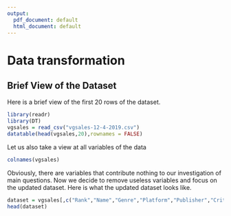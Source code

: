 ```yaml
---
output:
  pdf_document: default
  html_document: default
---
```

# Data transformation


## Brief View of the Dataset
Here is a brief view of the first 20 rows of the dataset.
```r
library(readr)
library(DT)
vgsales = read_csv("vgsales-12-4-2019.csv")
datatable(head(vgsales,20),rownames = FALSE)
```

Let us also take a view at all variables of the data
```r
colnames(vgsales)
```

Obviously, there are variables that contribute nothing to our investigation of main questions. Now we decide to remove useless variables and focus on the updated dataset. Here is what the updated dataset looks like.

```r
dataset = vgsales[,c("Rank","Name","Genre","Platform","Publisher","Critic_Score","User_Score","Global_Sales","NA_Sales","PAL_Sales","JP_Sales","Other_Sales","Year")]
head(dataset)
```
